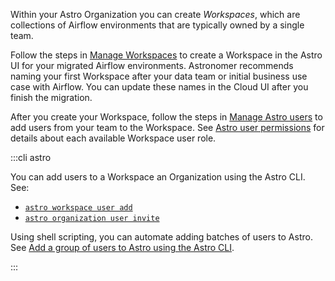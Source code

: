 Within your Astro Organization you can create _Workspaces_, which are collections of Airflow environments that are typically owned by a single team. 

Follow the steps in [Manage Workspaces](manage-workspaces.md) to create a Workspace in the Astro UI for your migrated Airflow environments. Astronomer recommends naming your first Workspace after your data team or initial business use case with Airflow. You can update these names in the Cloud UI after you finish the migration.

After you create your Workspace, follow the steps in [Manage Astro users](add-user.md#add-a-user-to-a-workspace) to add users from your team to the Workspace. See [Astro user permissions](user-permissions.md#workspace-roles) for details about each available Workspace user role.

:::cli astro

You can add users to a Workspace an Organization using the Astro CLI. See:

- [`astro workspace user add`](cli/astro-workspace-user-add.md) 
- [`astro organization user invite`](cli/astro-organization-user-invite.md)

Using shell scripting, you can automate adding batches of users to Astro. See [Add a group of users to Astro using the Astro CLI](add-user.md#add-a-group-of-users-to-astro-using-the-astro-cli).

:::